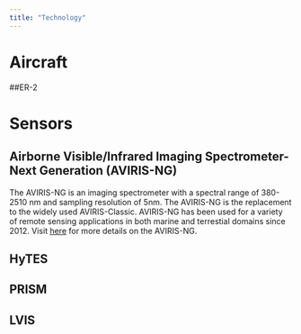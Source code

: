 ```yaml
---
title: "Technology"
---
```


# Aircraft

##ER-2


# Sensors

## Airborne Visible/Infrared Imaging Spectrometer-Next Generation (AVIRIS-NG)

The AVIRIS-NG is an imaging spectrometer with a spectral range of 380-2510 nm and sampling resolution of 5nm. The AVIRIS-NG is the replacement to the widely used AVIRIS-Classic. AVIRIS-NG has been used for a variety of remote sensing applications in both marine and terrestial domains since 2012. Visit [here](https://aviris-ng.jpl.nasa.gov/) for more details on the AVIRIS-NG.

## HyTES

## PRISM

## LVIS


